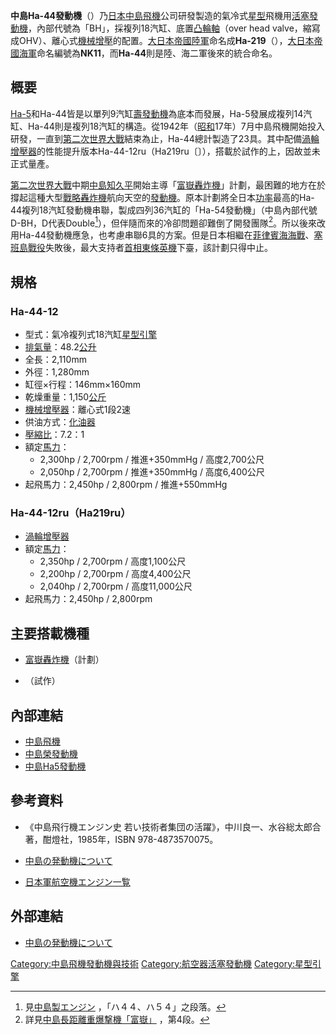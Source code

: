 '''中島Ha-44發動機'''（{{lang-ja|ハ44エンジン}}）乃[[日本|日本]][[中島飛機|中島飛機]]公司研發製造的氣冷式[[星型引擎|星型]]飛機用[[往复式发动机|活塞發動機]]，內部代號為「BH」，採複列18汽缸、底置[[凸輪軸|凸輪軸]]（over head valve，縮寫成OHV）、離心式[[機械增壓器|機械增壓]]的配置。[[大日本帝國陸軍|大日本帝國陸軍]]命名成'''Ha-219'''（{{lang-ja|ハ219}}），[[大日本帝國海軍|大日本帝國海軍]]命名編號為'''NK11'''，而'''Ha-44'''則是陸、海二軍後來的統合命名。

== 概要 ==
[[中島Ha-5發動機|Ha-5]]和Ha-44皆是以單列9汽缸[[中島壽發動機|壽發動機]]為底本而發展，Ha-5發展成複列14汽缸、Ha-44則是複列18汽缸的構造。從1942年（[[昭和|昭和]]17年）7月中島飛機開始投入研發，一直到[[第二次世界大戰|第二次世界大戰]]結束為止，Ha-44總計製造了23具。其中配備[[渦輪增壓器|渦輪增壓器]]的性能提升版本Ha-44-12ru（Ha219ru〔{{lang|ja|ハ219ル}}〕），搭載於試作的{{link-ja|中島Ki-87戰鬥機|キ87 (航空機)}}上，因故並未正式量產。

[[第二次世界大戰|第二次世界大戰]]中期[[中島知久平|中島知久平]]開始主導「[[富嶽轟炸機|富嶽轟炸機]]」計劃，最困難的地方在於撐起這種大型[[戰略轟炸機|戰略轟炸機]]航向天空的[[發動機|發動機]]。原本計劃將全日本[[功率|功率]]最高的Ha-44複列18汽缸發動機串聯，製成四列36汽缸的「Ha-54發動機」（中島內部代號D-BH，D代表Double<ref>見{{ja}}[http://rikukaigunki.nobody.jp/engine/nakajima.html 中島製エンジン] {{Wayback|url=http://rikukaigunki.nobody.jp/engine/nakajima.html |date=20141006085618 }}，「ハ４４、ハ５４」之段落。</ref>），但伴隨而來的冷卻問題卻難倒了開發團隊<ref>詳見{{ja}}[http://www.ne.jp/asahi/airplane/museum/nakajima/FUGAKU.html 中島長距離重爆撃機「富嶽」] {{Wayback|url=http://www.ne.jp/asahi/airplane/museum/nakajima/FUGAKU.html |date=20150728192836 }}，第4段。</ref>。所以後來改用Ha-44發動機應急，也考慮串聯6具{{link-ja|三菱Ha-50發動機|ハ50 (エンジン)}}的方案。但是日本相繼在[[菲律賓海海戰|菲律賓海海戰]]、[[塞班島戰役|塞班島戰役]]失敗後，最大支持者[[日本內閣總理大臣|首相]][[東條英機|東條英機]]下臺，該計劃只得中止。

== 規格 ==
=== Ha-44-12 ===
* 型式：氣冷複列式18汽缸[[星型引擎|星型引擎]]
* [[排氣量|排氣量]]：48.2[[公升|公升]]
* 全長：2,110mm
* 外徑：1,280mm
* 缸徑×行程：146mm×160mm
* 乾燥重量：1,150[[公斤|公斤]]
* [[機械增壓器|機械增壓器]]：離心式1段2速
* 供油方式：[[化油器|化油器]]
* [[壓縮比|壓縮比]]：7.2：1
* 額定[[馬力|馬力]]：
** 2,300hp / 2,700rpm / 推進+350mmHg / 高度2,700公尺
** 2,050hp / 2,700rpm / 推進+350mmHg / 高度6,400公尺
* 起飛馬力：2,450hp / 2,800rpm / 推進+550mmHg

=== Ha-44-12ru（Ha219ru） ===
* [[渦輪增壓器|渦輪增壓器]]
* 額定[[馬力|馬力]]：
** 2,350hp / 2,700rpm / 高度1,100公尺
** 2,200hp / 2,700rpm / 高度4,400公尺
** 2,040hp / 2,700rpm / 高度11,000公尺
* 起飛馬力：2,450hp / 2,800rpm

== 主要搭載機種 ==
* [[富嶽轟炸機|富嶽轟炸機]]（計劃）
* {{link-ja|中島Ki-87戰鬥機|キ87 (航空機)}}（試作）

== 內部連結 ==
* [[中島飛機|中島飛機]]
* [[中島榮發動機|中島榮發動機]]
* [[中島Ha5發動機|中島Ha5發動機]]

== 參考資料 ==
* 《中島飛行機エンジン史 若い技術者集団の活躍》，中川良一、水谷総太郎合著，酣燈社，1985年，ISBN 978-4873570075。
* {{ja}}[http://www.ne.jp/asahi/airplane/museum/nakajima/sakae.html 中島の発動機について]{{Wayback|url=http://www.ne.jp/asahi/airplane/museum/nakajima/sakae.html |date=20150118190535 }}
* {{ja}}[http://www.warbirds.jp/kakuki/sanko/en_japan.htm 日本軍航空機エンジン一覧]{{Wayback|url=http://www.warbirds.jp/kakuki/sanko/en_japan.htm |date=20150705011612 }}
{{reflist}}

== 外部連結 ==
* {{ja}}[http://www.ne.jp/asahi/airplane/museum/nakajima/sakae.html 中島の発動機について]{{Wayback|url=http://www.ne.jp/asahi/airplane/museum/nakajima/sakae.html |date=20150118190535 }}

[[Category:中島飛機發動機與技術|Category:中島飛機發動機與技術]]
[[Category:航空器活塞發動機|Category:航空器活塞發動機]]
[[Category:星型引擎|Category:星型引擎]]